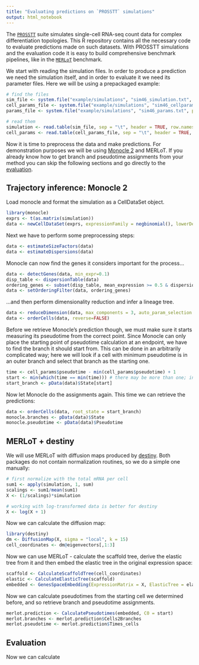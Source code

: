 ```yaml
---
title: "Evaluating predictions on `PROSSTT` simulations"
output: html_notebook
---
```


The [`PROSSTT`](https://github.com/soedinglab/prosstt) suite simulates single-cell RNA-seq count data for complex differentiation topologies. This R repository contains all the necessary code to evaluate predictions made on such datasets. With PROSSTT simulations and the evaluation code it is easy to build comprehensive benchmark pipelines, like in the [`MERLoT`](https://github.com/soedinglab/prosstt) benchmark.

We start with reading the simulation files. In order to produce a prediction we need the simulation itself, and in order to evaluate it we need its parameter files. Here we will be using a prepackaged example: 

```r
# find the files
sim_file <- system.file("example/simulations", "sim46_simulation.txt", package = "prosstt")
cell_params_file <- system.file("example/simulations", "sim46_cellparams.txt", package = "prosstt")
params_file <- system.file("example/simulations", "sim46_params.txt", package = "prosstt")

# read them
simulation <- read.table(sim_file, sep = "\t", header = TRUE, row.names = 1)
cell_params <- read.table(cell_params_file, sep = "\t", header = TRUE, row.names = 1)
```

Now it is time to preprocess the data and make predictions. For demonstration purposes we will be using [Monocle 2](http://cole-trapnell-lab.github.io/monocle-release/) and MERLoT. If you already know how to get branch and pseudotime assignments from your method you can skip the following sections and go directly to the [evaluation](#evaluation).

## Trajectory inference: Monocle 2 {#monocle}

Load monocle and format the simulation as a CellDataSet object.
```r
library(monocle)
exprs <- t(as.matrix(simulation))
data <- newCellDataSet(exprs, expressionFamily = negbinomial(), lowerDetectionLimit = 1)
```

Next we have to perform some preprocessing steps:
```r
data <- estimateSizeFactors(data)
data <- estimateDispersions(data)
```

Monocle can now find the genes it considers important for the process...
```r
data <- detectGenes(data, min_expr=0.1)
disp_table <- dispersionTable(data)
ordering_genes <- subset(disp_table, mean_expression >= 0.5 & dispersion_empirical >= 2*dispersion_fit)$gene_id
data <- setOrderingFilter(data, ordering_genes)
```

...and then perform dimensionality reduction and infer a lineage tree.
```r
data <- reduceDimension(data, max_components = 3, auto_param_selection = TRUE)
data <- orderCells(data, reverse=FALSE)
```

Before we retrieve Monocle's prediction though, we must make sure it starts measuring its pseudotime from the correct point. Since Monocle can only place the starting point of pseudotime calculation at an endpoint, we have to find the branch it should start from. This can be done in an arbitrarily complicated way; here we will look if a cell with minimum pseudotime is in an outer branch and select that branch as the starting one.
```r
time <- cell_params$pseudotime - min(cell_params$pseudotime) + 1
start <- min(which(time == min(time))) # there may be more than one; in this case just pick the first.
start_branch <- pData(data)$State[start]
```

Now let Monocle do the assignments again. This time we can retrieve the predictions:
```r
data <- orderCells(data, root_state = start_branch)
monocle.branches <- pData(data)$State
monocle.pseudotime <- pData(data)$Pseudotime
```

## MERLoT + destiny {#merlot}

We will use MERLoT with diffusion maps produced by [destiny](https://bioconductor.org/packages/release/bioc/html/destiny.html). Both packages do not contain normalization routines, so we do a simple one manually:
```r
# first normalize with the total mRNA per cell
sum1 <- apply(simulation, 1, sum)
scalings <- sum1/mean(sum1)
X <- (1/scalings)*simulation

# working with log-transformed data is better for destiny
X <- log(X + 1)
```

Now we can calculate the diffusion map:
```r
library(destiny)
dm <- DiffusionMap(X, sigma = "local", k = 15)
cell_coordinates <- dm@eigenvectors[,1:3]
```

Now we can use MERLoT - calculate the scaffold tree, derive the elastic tree from it and then embed the elastic tree in the original expression space:
```r
scaffold <- CalculateScaffoldTree(cell_coordinates)
elastic <- CalculateElasticTree(scaffold)
embedded <- GenesSpaceEmbedding(ExpressionMatrix = X, ElasticTree = elastic)
```

Now we can calculate pseudotimes from the starting cell we determined before, and so retrieve branch and pseudotime assignments.
```r
merlot.prediction <- CalculatePseudotimes(embedded, C0 = start)
merlot.branches <- merlot.prediction$Cells2Branches
merlot.pseudotime <- merlot.prediction$Times_cells
```

## Evaluation {#evaluation}

Now we can calculate
```r

```


```r

```

